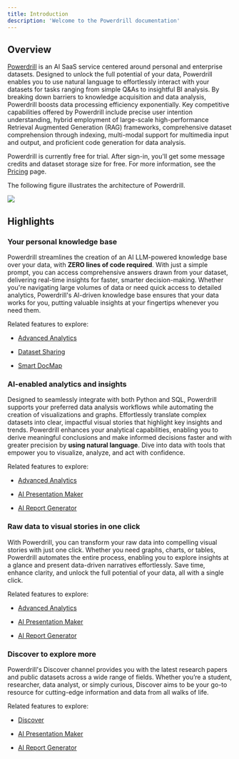 ```yaml
---
title: Introduction
description: 'Welcome to the Powerdrill documentation'
---
```


## Overview

[Powerdrill](https://powerdrill.ai/) is an AI SaaS service centered around personal and enterprise datasets. Designed to unlock the full potential of your data, Powerdrill enables you to use natural language to effortlessly interact with your datasets for tasks ranging from simple Q&As to insightful BI analysis. By breaking down barriers to knowledge acquisition and data analysis, Powerdrill boosts data processing efficiency exponentially. Key competitive capabilities offered by Powerdrill include precise user intention understanding, hybrid employment of large-scale high-performance Retrieval Augmented Generation (RAG) frameworks, comprehensive dataset comprehension through indexing, multi-modal support for multimedia input and output, and proficient code generation for data analysis.

Powerdrill is currently free for trial. After sign-in, you'll get some message credits and dataset storage size for free. For more information, see the [Pricing](https://powerdrill.ai/pricing) page.

The following figure illustrates the architecture of Powerdrill.

<Frame>
  <img src="/images/archi.png" style={{ borderRadius: '0.5rem' }} />
</Frame>


## Highlights

### Your personal knowledge base

Powerdrill streamlines the creation of an AI LLM-powered knowledge base over your data, with **ZERO lines of code required**. With just a simple prompt, you can access comprehensive answers drawn from your dataset, delivering real-time insights for faster, smarter decision-making. Whether you're navigating large volumes of data or need quick access to detailed analytics, Powerdrill's AI-driven knowledge base ensures that your data works for you, putting valuable insights at your fingertips whenever you need them.

Related features to explore:

- [Advanced Analytics](features/advanced-analytics)

- [Dataset Sharing](features/dataset-sharing)

- [Smart DocMap](features/smart-docmap)



### AI-enabled analytics and insights

Designed to seamlessly integrate with both Python and SQL, Powerdrill supports your preferred data analysis workflows while automating the creation of visualizations and graphs. Effortlessly translate complex datasets into clear, impactful visual stories that highlight key insights and trends. Powerdrill enhances your analytical capabilities, enabling you to derive meaningful conclusions and make informed decisions faster and with greater precision by **using natural language**. Dive into data with tools that empower you to visualize, analyze, and act with confidence.


Related features to explore:

- [Advanced Analytics](features/advanced-analytics)

- [AI Presentation Maker](features/ai-presentation)

- [AI Report Generator](features/ai-data-reports)


### Raw data to visual stories in one click

With Powerdrill, you can transform your raw data into compelling visual stories with just one click. Whether you need graphs, charts, or tables, Powerdrill automates the entire process, enabling you to explore insights at a glance and present data-driven narratives effortlessly. Save time, enhance clarity, and unlock the full potential of your data, all with a single click.


Related features to explore:

- [Advanced Analytics](features/advanced-analytics)

- [AI Presentation Maker](features/ai-presentation)

- [AI Report Generator](features/ai-data-reports)


### Discover to explore more

Powerdrill's Discover channel provides you with the latest research papers and public datasets across a wide range of fields. Whether you’re a student, researcher, data analyst, or simply curious, Discover aims to be your go-to resource for cutting-edge information and data from all walks of life.



Related features to explore:

- [Discover](features/discover)

- [AI Presentation Maker](features/ai-presentation)

- [AI Report Generator](features/ai-data-reports)